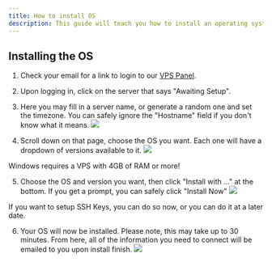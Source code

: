 ```yaml
---
title: How to install OS
description: This guide will teach you how to install an operating system on your new VPS.
---
```


## Installing the OS

1. Check your email for a link to login to our [VPS Panel](https://panel.vpsnode.me).
2. Upon logging in, click on the server that says "Awaiting Setup".
3. Here you may fill in a server name, or generate a random one and set the timezone. You can safely ignore the "Hostname" field if you don't know what it means.
![](../../../../assets/kb/vps/server-setup.png)

4. Scroll down on that page, choose the OS you want. Each one will have a dropdown of versions available to it.
![](../../../../assets/kb/vps/os-install.png)

<Aside type="caution" title="Warning!">
  Windows requires a VPS with 4GB of RAM or more!
</Aside>

5. Choose the OS and version you want, then click "Install with ..." at the bottom. If you get a prompt, you can safely click "Install Now"
![](../../../../assets/kb/vps/os-install-btn.png)

<Aside type="caution" title="Warning!">
  If you want to setup SSH Keys, you can do so now, or you can do it at a later date.
</Aside>

6. Your OS will now be installed. Please note, this may take up to 30 minutes. From here, all of the information you need to connect will be emailed to you upon install finish.
![](../../../../assets/kb/vps/os-installing.png)
